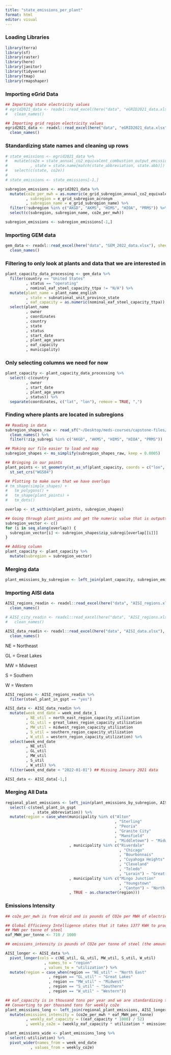 ```yaml
---
title: "state_emissions_per_plant"
format: html
editor: visual
---
```


### Loading Libraries

```r
library(terra)
library(sf)
library(raster)
library(here)
library(janitor)
library(tidyverse)
library(tmap)
library(rmapshaper)
```

### Importing eGrid Data

```r
## Importing state electricity values
# egrid2021_data <- readxl::read_excel(here("data", "eGRID2021_data.xlsx"), sheet = "ST21") %>% 
#   clean_names()

## Importing grid region electricity values
egrid2021_data <- readxl::read_excel(here("data", "eGRID2021_data.xlsx"), sheet = "SRL21") %>%
  clean_names()
```

### Standardizing state names and cleaning up rows

```r
# state_emissions <- egrid2021_data %>% 
#   mutate(co2e = state_annual_co2_equivalent_combustion_output_emission_rate_lb_m_wh
#          , state = state.name[match(state_abbreviation, state.abb)]) %>% 
#   select(c(state, co2e))
# 
# state_emissions <- state_emissions[-1,]

subregion_emissions <- egrid2021_data %>%
  mutate(co2e_per_mwh = as.numeric(e_grid_subregion_annual_co2_equivalent_combustion_output_emission_rate_lb_m_wh)
         , subregion = e_grid_subregion_acronym
         , subregion_name = e_grid_subregion_name) %>%
  filter(!subregion %in% c("AKGD", "AKMS", "HIMS", "HIOA", "PRMS")) %>% 
  select(c(subregion, subregion_name, co2e_per_mwh))

subregion_emissions <- subregion_emissions[-1,]
```

### Importing GEM data

```r
gem_data <- readxl::read_excel(here("data", "GEM_2022_data.xlsx"), sheet = "Steel Plants") %>% 
  clean_names()
```

### Filtering to only look at plants and data that we are interested in

```r
plant_capacity_data_processing <- gem_data %>% 
  filter(country == "United States"
         , status == "operating"
         , nominal_eaf_steel_capacity_ttpa != "N/A") %>% 
  mutate(plant_name = plant_name_english
         , state = subnational_unit_province_state
         , eaf_capacity = as.numeric(nominal_eaf_steel_capacity_ttpa)) %>% 
  select(plant_name
         , owner
         , coordinates
         , country
         , state
         , status
         , start_date
         , plant_age_years
         , eaf_capacity
         , municipality)
```

### Only selecting columns we need for now

```r
plant_capacity <- plant_capacity_data_processing %>% 
  select(-c(country
         , owner
         , start_date
         , plant_age_years
         , status)) %>% 
  separate(coordinates, c("lat", "lon"), remove = TRUE, ",")
```

### Finding where plants are located in subregions

```r
## Reading in data
subregion_shapes_raw <- read_sf("~/Desktop/meds-courses/capstone-files/data/egrid2020_subregions/eGRID2020_subregions.shp") %>% 
  clean_names() %>% 
  filter(!zip_subregi %in% c("AKGD", "AKMS", "HIMS", "HIOA", "PRMS"))

## Making our file easier to load and map
subregion_shapes <- ms_simplify(subregion_shapes_raw, keep = 0.0005)

## Bringing in our points
plant_points <- st_geometry(st_as_sf(plant_capacity, coords = c("lon", "lat"))) %>% 
  st_set_crs("WGS84")

## Plotting to make sure that we have overlaps
# tm_shape(simple_shapes) +
#   tm_polygons() +
#   tm_shape(plant_points) +
#   tm_dots()

overlap <- st_within(plant_points, subregion_shapes)

## Going through plant_points and get the numeric value that is outputted and store that indexed value into subregion_vector()
subregion_vector <- c()
for (i in seq_along(overlap)) {
  subregion_vector[i] <- subregion_shapes$zip_subregi[overlap[[i]]]
}

## Adding column
plant_capacity <- plant_capacity %>% 
  mutate(subregion = subregion_vector)
```

### Merging data

```r
plant_emissions_by_subregion <- left_join(plant_capacity, subregion_emissions, by = "subregion")
```

### Importing AISI data

```r
AISI_regions_readin <- readxl::read_excel(here("data", "AISI_regions.xlsx"), sheet = "Regions by State") %>% 
  clean_names()

# AISI_city_readin <- readxl::read_excel(here("data", "AISI_regions.xlsx"), sheet = "Region by City") %>% 
#   clean_names()

AISI_data_readin <- readxl::read_excel(here("data", "AISI_data.xlsx"), sheet = "AISI Production Values") %>% 
  clean_names()
```

NE = Northeast

GL = Great Lakes

MW = Midwest

S = Southern

W = Western

```r
AISI_regions <- AISI_regions_readin %>% 
  filter(steel_plant_in_gspt == "yes")

AISI_data <- AISI_data_readin %>% 
  mutate(week_end_date = week_end_date_1
         , NE_util = north_east_region_capacity_utilization
         , GL_util = great_lakes_region_capacity_utilization
         , MW_util = midwest_region_capacity_utilization
         , S_util = southern_region_capacity_utilization
         , W_util = western_region_capacity_utilization) %>% 
  select(week_end_date
         , NE_util
         , GL_util
         , MW_util
         , S_util
         , W_util) %>% 
  filter(week_end_date < "2022-01-01") ## Missing January 2021 data

AISI_data <- AISI_data[-1,]
```

### Merging All Data

```r
regional_plant_emissions <- left_join(plant_emissions_by_subregion, AISI_regions, by = "state") %>% 
  select(-c(steel_plant_in_gspt
            , state_abbreviation)) %>% 
  mutate(region = case_when(municipality %in% c("Alton"
                                                , "Sterling"
                                                , "Peoria"
                                                , "Granite City"
                                                , "Mansfield"
                                                , "Middletown") ~ "Midwest"
                            , municipality %in% c("Riverdale"
                                                  , "Chicago"
                                                  , "Bourbonnais"
                                                  , "Cuyahoga Heights"
                                                  , "Cleveland"
                                                  , "Toledo"
                                                  , "Lorain") ~ "Great Lakes"
                            , municipality %in% c("Mingo Junction"
                                                  , "Youngstown"
                                                  , "Canton") ~ "North East"
                            , TRUE ~ as.character(region)))
```

### Emissions Intensity

```r
## co2e_per_mwh is from eGrid and is pounds of CO2e per MWH of electricity produced per grid location (not regional location)

## Global Efficiency Intelligence states that it takes 1377 KWH to produce 1 tonne of steel. "Global Efficiency Intelligence: Industrial Electrification in U.S. States"
## MWH per tonne of steel
eaf_MWH_per_tonne <- 710 / 1000

## emissions_intensity is pounds of CO2e per tonne of steel (the amount of co2e produced for every tonne of steel produced)

AISI_longer <- AISI_data %>% 
  pivot_longer(cols = c(NE_util, GL_util, MW_util, S_util, W_util)
                 , names_to = "region"
                 , values_to = "utilization") %>% 
  mutate(region = case_when(region == "NE_util" ~ "North East"
                   , region == "GL_util" ~ "Great Lakes"
                   , region == "MW_util" ~ "Midwest"
                   , region == "S_util" ~ "Southern"
                   , region == "W_util" ~ "Western"))

## eaf_capacity is in thousand tons per year and we are standardizing to tons per week
## Converting to per thousand tons for weekly co2e
plant_emissions_long <- left_join(regional_plant_emissions, AISI_longer, by = "region") %>%
  mutate(emissions_intensity = (co2e_per_mwh * eaf_MWH_per_tonne)
         , weekly_eaf_capacity = ((eaf_capacity * 1000) / 52)
         , weekly_co2e = (weekly_eaf_capacity * utilization * emissions_intensity) / 2204.62 ) ## Converting to metric tons

plant_emissions_wide <- plant_emissions_long %>% 
  select(-utilization) %>% 
  pivot_wider(names_from = week_end_date
           , values_from = weekly_co2e)
```

```r

```
